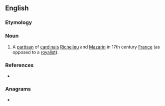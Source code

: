 ==English==

===Etymology===
{{suffix|en|cardinal|ist}}

===Noun===
{{en-noun}}

# A [[partisan]] of [[cardinals]] [[w:Armand Jean du Plessis, Cardinal Richelieu|Richelieu]] and [[w:Jules Cardinal Mazarin|Mazarin]] in 17th century [[France]] (as opposed to a [[royalist]]).

===References===
* {{R:Nuttall|cardinalist|c}}

===Anagrams===
* {{anagrams|en|a=aacdiilnrst|intradiscal}}